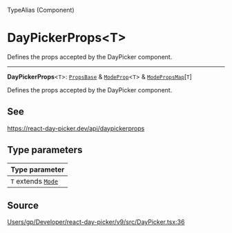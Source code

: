 <SectionTitle>TypeAlias (Component)</SectionTitle>

# DayPickerProps\<T\>

<Description>
Defines the props accepted by the DayPicker component.
</Description>

---

<a id="undefined" name="undefined"></a>

<SignatureMemberIdentifier>**DayPickerProps**\<`T`\>: [`PropsBase`](/api/next/interfaces/PropsBase.md) & [`ModeProp`](/api/next/interfaces/ModeProp.md)\<`T`\> & [`ModePropsMap`](/api/next/interfaces/ModePropsMap.md)\[`T`\]</SignatureMemberIdentifier>

Defines the props accepted by the DayPicker component.

## See

https://react-day-picker.dev/api/daypickerprops

## Type parameters

| Type parameter |
| :------ |
| `T` extends [`Mode`](/api/next/type-aliases/Mode.md) |

## Source

[Users/gp/Developer/react-day-picker/v9/src/DayPicker.tsx:36](https://github.com/gpbl/react-day-picker/blob/next/src/DayPicker.tsx#L36)
